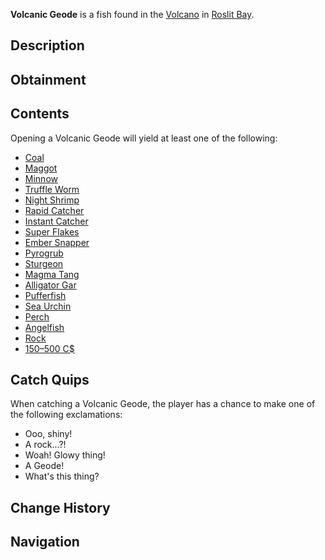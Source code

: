 {{FishInfobox
|image          = Volcanic Geode.png
|rarity         = Rare
|sea            = First Sea
|location       = [[Roslit Volcano]]
|sublocation    = 
|sources        = Fishing Rod
|radar_location = 
|xp             = 20
|weather        = 
|time           = 
|season         = 
|bait           = Magnet
|base_weight    = 20
|base_value     = 200
|weight_range   = 0
|base_chance    = 17
|base_resil     = 120
}}
'''Volcanic Geode''' is a {{Rarity|Rare}} fish found in the [[Roslit Bay#Roslit Volcano|Volcano]] in [[Roslit Bay]].

== Description ==
{{Description|The Volcanic Geode encases a magma crystal core, preserving its contents with an amber-like quality. Within this geode, you might find a trove of rare or extinct treasures— it's like a volcanic Christmas!|Bestiary Entry}}

== Obtainment ==
{{Description|Chipped off a volcanic geode.|Bestiary Hint}}
{{Fish Availability|
Roslit Bay/Roslit Volcano
|top_rods      = 
Magnet Rod\369248.55\371947.5;
Krampus's Rod\164465.8\319255.24;
Magma Rod\159872.84\310339.55;
Plastic Rod\146192.8\283787.19;
Great Rod of Oscar\113327.22\115226.83;
Fast Rod\103382.45\315517.34;
Astralhook Rod\103461.68\119479.9;
Ethereal Prism Rod\102704.2\116713.51;
Seraphic Rod\97137.41\118551.8;
No-Life Rod\93507.4\113756.91;
Rod Of The Forgotten Fang\90821.1\108656.67;
Free Spirit Rod\88583.79\118599.29;
Challenger's Rod\86302.57\106919.18;
Blazebringer Rod\83047.86\105448.64;
Rod Of The Depths\81506.52\102572;
Rod Of The Exalted One\81459.99\103991.12;
Zeus Rod\78274.48\99663.8;
Verdant Shear Rod\76502.02\99240.61;
Trident Rod\72146.33\113121.76;
Depthseeker Rod\69767.44\91506.58;
Avalanche Rod\63137.3\83492.01;
Reinforced Rod\62641.57\83147.45;
Volcanic Rod\61036.65\78884.21;
Steady Rod\24425.51\28669.41
|recommended   = Magnet Rod
}}

== Contents ==
Opening a Volcanic Geode will yield at least one of the following:
* [[Bait#Coal|Coal]]
* [[Bait#Maggot|Maggot]]
* [[Bait#Minnow|Minnow]]
* [[Bait#Truffle Worm|Truffle Worm]]
* [[Bait#Night Shrimp|Night Shrimp]]
* [[Bait#Rapid Catcher|Rapid Catcher]]
* [[Bait#Instant Catcher|Instant Catcher]]
* [[Bait#Super Flakes|Super Flakes]]
* [[Ember Snapper]]
* [[Pyrogrub]]
* [[Sturgeon]]
* [[Magma Tang]]
* [[Alligator Gar]]
* [[Pufferfish]]
* [[Sea Urchin]]
* [[Perch]]
* [[Angelfish]]
* [[Rock]]
* [[150–500 C$]]

== Catch Quips ==
When catching a Volcanic Geode, the player has a chance to make one of the following exclamations:
* Ooo, shiny!
* A rock...?!
* Woah! Glowy thing!
* A Geode!
* What's this thing?

== Change History ==
{{Change History|{{subst:Current Version}}}}

== Navigation ==
{{Fish Navbox|Roslit Volcano}}
